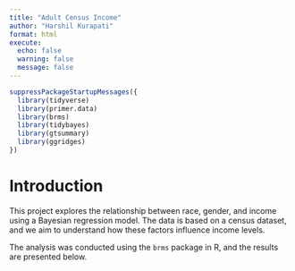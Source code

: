```yaml
---
title: "Adult Census Income"
author: "Harshil Kurapati"
format: html
execute: 
  echo: false    
  warning: false 
  message: false 
---
```


```r
suppressPackageStartupMessages({
  library(tidyverse)
  library(primer.data)
  library(brms)
  library(tidybayes)
  library(gtsummary)
  library(ggridges)
})
```


# Introduction

This project explores the relationship between race, gender, and income using a Bayesian regression model. The data is based on a census dataset, and we aim to understand how these factors influence income levels.

The analysis was conducted using the `brms` package in R, and the results are presented below.


